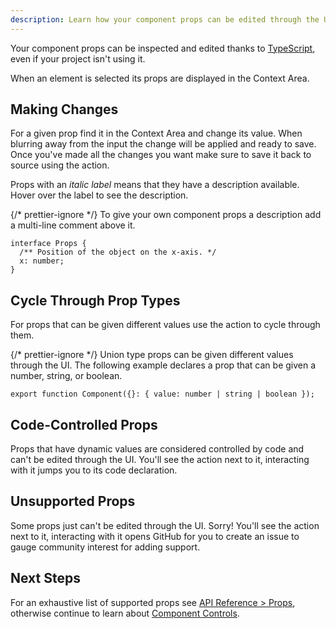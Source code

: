 ```yaml
---
description: Learn how your component props can be edited through the UI.
---
```



Your component props can be inspected and edited thanks to [TypeScript](https://www.typescriptlang.org/), even if your project isn't using it.

When an element is selected its props are displayed in the Context Area.

## Making Changes

For a given prop find it in the Context Area and change its value. When blurring away from the input the change will be applied and ready to save. Once you've made all the changes you want make sure to save it back to source using the <ActionLink icon="⌘ + S" href="/docs" name="Save" /> action.

Props with an _italic label_ means that they have a description available. Hover over the label to see the description.

{/* prettier-ignore */}
<KnowledgeCallout>
To give your own component props a description add a multi-line comment above it.

```tsx {2}
interface Props {
  /** Position of the object on the x-axis. */
  x: number;
}
```

</KnowledgeCallout>

## Cycle Through Prop Types

For props that can be given different values use the <ActionLink name="Switch Prop Type" icon={SwitchIcon} href="#prop-type-toggle" /> action to cycle through them.

{/* prettier-ignore */}
<KnowledgeCallout>
Union type props can be given different values through the UI. The following example declares a prop that can be given a number, string, or boolean.

```tsx /value: number | string | boolean/
export function Component({}: { value: number | string | boolean });
```

</KnowledgeCallout>

## Code-Controlled Props

Props that have dynamic values are considered controlled by code and can't be edited through the UI. You'll see the <ActionLink name="Controlled By Code" icon={ExclamationTriangleIcon} href="#prop-type-toggle" /> action next to it, interacting with it jumps you to its code declaration.

## Unsupported Props

Some props just can't be edited through the UI. Sorry! You'll see the <ActionLink name="Unsupported Prop" icon={ExclamationTriangleIcon} href="#prop-type-toggle" /> action next to it, interacting with it opens GitHub for you to create an issue to gauge community interest for adding support.

## Next Steps

For an exhaustive list of supported props see [API Reference > Props](/docs/api-reference/props), otherwise continue to learn about [Component Controls](/docs/building-your-scene/components/component-controls).
